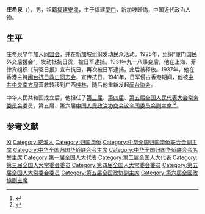 '''庄希泉'''（{{bd|1888年|9月9日|1988年|5月14日|catIdx=}}），男，祖籍[[福建|福建]][[安溪|安溪]]，生于福建[[厦门|厦门]]，新加坡歸僑，中国近代政治人物。

== 生平 ==
庄希泉早年加入[[同盟会|同盟会]]，并在新加坡组织发动民众活动。1925年，组织“厦门国民外交后援会”，发动抵抗日货，被日军逮捕。1931年九一八事变后，他在上海、菲律宾组织《前驱日报》宣布抗日，再次被日军逮捕，此后被释放。1937年，他在香港主持[[闽台抗日救亡同志会|闽台抗日救亡同志会]]，宣传抗日。1941年，日军侵占香港期间，他被[[中共中央南方局|中共中央南方局]]营救转移到广西[[桂林|桂林]]，随后他重新发起[[闽台协会|闽台协会]]。

中华人民共和国成立后，他担任了[[第三届全国人民代表大会常务委员会|第三届]]、[[第四届全国人民代表大会常务委员会|第四届]]、[[第五届全国人民代表大会常务委员会|第五届全国人民代表大会常务委员会]]委员，第五届、第六届[[中国人民政治协商会议全国委员会副主席|中国人民政治协商会议全国委员会副主席]]<ref>{{cite web | url=http://news.xinhuanet.com/overseas/2005-09/19/content_3512072.htm | title=“永爱中华　此志不渝”——庄希泉 | publisher=新华网 | accessdate=2011-09-25 | archive-date=2011-06-05 | archive-url=https://web.archive.org/web/20110605061548/http://news.xinhuanet.com/overseas/2005-09/19/content_3512072.htm | dead-url=no }}</ref><ref>{{cite web | url=http://gb.cri.cn/1321/2005/09/23/1568@713082.htm | title=著名爱国人士庄希泉先生 | publisher=CRI国际在线 | accessdate=2011-09-25 | archive-date=2016-03-04 | archive-url=https://web.archive.org/web/20160304133849/http://gb.cri.cn/1321/2005/09/23/1568@713082.htm | dead-url=no }}</ref>。

== 参考文献 ==
{{Reflist}}

{{全国政协副主席}}
{{Navboxes 
| title  = 庄希泉在[[中华全国归国华侨联合会|中华全国归国华侨联合会]]的职务
| list1  =
{{中华全国归国华侨联合会第一届委员会}}
{{中华全国归国华侨联合会第二届委员会}}
{{中华全国归国华侨联合会第三届委员会}}
}}

{{Authority control}}
{{DEFAULTSORT:Zhuang庄}}
[[Category:庄姓|Xi]]
[[Category:安溪人|Category:安溪人]]
[[Category:归国华侨|Category:归国华侨]]
[[Category:中华全国归国华侨联合会副主席|Category:中华全国归国华侨联合会副主席]]
[[Category:中华全国归国华侨联合会主席|Category:中华全国归国华侨联合会主席]]
[[Category:中华全国归国华侨联合会名誉主席|Category:中华全国归国华侨联合会名誉主席]]
[[Category:第一届全国人大代表|Category:第一届全国人大代表]]
[[Category:第二届全国人大代表|Category:第二届全国人大代表]]
[[Category:第三届全国人大常委会委员|Category:第三届全国人大常委会委员]]
[[Category:第四届全国人大常委会委员|Category:第四届全国人大常委会委员]]
[[Category:第五届全国人大常委会委员|Category:第五届全国人大常委会委员]]
[[Category:第五届全国政协副主席|Category:第五届全国政协副主席]]
[[Category:第六屆全國政協副主席|Category:第六屆全國政協副主席]]

{{中国政治人物小作品}}